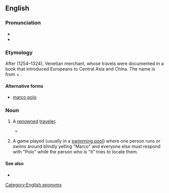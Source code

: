 ==English==
{{wikipedia|dab=Marco Polo (disambiguation)}}

===Pronunciation===
* {{IPA|/mɑɹkoʊ poʊloʊ/|lang=en}}
* {{audio|en-us-marco polo.ogg|Audio (US)|lang=en}}

===Etymology===
After {{w|lang=en|Marco Polo}} (1254–1324), Venetian merchant, whose travels were documented in a book that introduced Europeans to Central Asia and China.  The name is from {{etyl|la|en}} {{m|la|Marcus}} + {{m|la|Paulus}}.

====Alternative forms====
* {{sense|game}} [[marco polo]]

===Noun===
{{en-noun|~}}

# {{lb|en|countable}} A [[renowned]] [[traveler]].
#* {{quote-book
|year=2004
|author=Ross E. Dunn
|title=The adventures of Ibn Battuta, a Muslim traveler of the fourteenth century
|chapter=1
|url=http://books.google.com/books?id=Js8qHFVw2gEC&pg=PA5&dq=the-Marco-Polo-of
|isbn=
|page=5
|passage=Ibn Battuta has inevitably been compared with him and has usually taken second prize as "the '''Marco Polo''' of the Muslim world" or "the Marco Polo of the tropics"}}
# {{lb|en|uncountable|games}} A game played (usually in a [[swimming pool]]) where one person runs or swims around blindly yelling "Marco" and everyone else must respond with "Polo" while the person who is "it" tries to locate them.

====See also====
* {{pedia|lang=en|Marco Polo (game)}}

[[Category:English eponyms]]